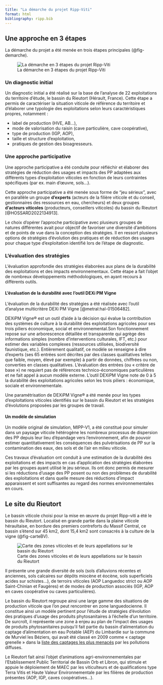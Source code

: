 ```yaml
---
title: "La démarche du projet Ripp-Viti"
format: html
bibliography: ripp.bib
---
```


## Une approche en 3 étapes

La démarche du projet a été menée en trois étapes principales (@fig-demarche).

![La démarche en 3 étapes du projet Ripp-Viti](images/demarche.png){#fig-demarche fig-align="center"}

### Un diagnostic initial

Un diagnostic initial a été réalisé sur la base de l'analyse de 22 exploitations du territoire d'étude, le bassin du Rieutort (Hérault, France). Cette étape a permis de caractériser la situation viticole de référence du territoire et d'élaborer une typologie des exploitations selon leurs caractéristiques propres, notamment :

-   label de production (HVE, AB...),
-   mode de valorisation du raisin (cave particulière, cave coopérative),
-   type de production (IGP, AOP),
-   taille et structure d'exploitation,
-   pratiques de gestion des bioagresseurs.

### Une approche participative

Une approche participative a été conduite pour réfléchir et élaborer des stratégies de réduction des usages et impacts des PP adaptées aux différents types d'exploitation viticoles en fonction de leurs contraintes spécifiques (par ex. main d'œuvre, sols...).

Cette approche participative a été menée sous forme de "jeu sérieux", avec en parallèle un groupe **d'experts** (acteurs de la filière viticole et du conseil, gestionnaires des ressources en eau, chercheurs) et deux groupes **d'acteurs viticoles** (producteurs, conseillers viticoles) du bassin du Rieutort [@HOSSARD2022134913].

Le choix d'opérer l'approche participative avec plusieurs groupes de natures différentes avait pour objectif de favoriser une diversité d'ambitions et de points de vue dans la conception des stratégies. Il en ressort plusieurs options de stratégies d'évolution des pratiques et de réduction des usages pour chaque type d'exploitation identifié lors de l'étape de diagnostic.

### L'évaluation des stratégies

L'évaluation approfondie des stratégies élaborées aux plans de la durabilité des exploitations et des impacts environnementaux. Cette étape a fait l'objet de nombreux développements méthodologiques, en ayant recours à différents outils.

#### L'évaluation de la durabilité avec l'outil DEXi PM Vigne

L'évaluation de la durabilité des stratégies a été réalisée avec l'outil d'analyse multicritère DEXi PM Vigne [@metral:hal-01506482].

DEXiPM Vigne® est un outil d'aide à la décision qui évalue la contribution des systèmes de culture à la durabilité des exploitations agricoles pour ses trois piliers économique, social et environnemental.Son fonctionnement repose sur une arborescence détaillée et transparente qui agrège des informations simples (nombre d'interventions culturales, IFT, etc.) pour estimer des variables complexes (ressources utilisées, biodiversité faunistique, etc.). Entièrement qualitatif, ce modèle se renseigne à dire d'experts (ses 65 entrées sont décrites par des classes qualitatives telles que faible, moyen, élevé par exemple) à partir de données, chiffrées ou non, converties en classes qualitatives. L'évaluation des entrées (ou « critère de base ») ne requiert pas de références technico-économiques particulières et ne fait appel à aucun modèle externe. L'outil DEXiPM Vigne note de 0 à 5 la durabilité des exploitations agricoles selon les trois piliers : économique, sociale et environnementale.

Une paramétrisation de DEXiPM Vigne® a été menée pour les types d'exploitations viticoles identifiés sur le bassin du Rieutort et les stratégies d'évolutions proposées par les groupes de travail.

#### Un modèle de simulation

Un modèle original de simulation, MIPP-V1, a été constitué pour simuler dans un paysage viticole hétérogène les nombreux processus de dispersion des PP depuis leur lieu d'épandage vers l'environnement, afin de pouvoir estimer quantitativement les conséquences des pulvérisations de PP sur la contamination des eaux, des sols et de l'air en milieu viticole.

Ces travaux d'évaluation ont conduit à une estimation de la durabilité des exploitations et des impacts en cas d'application des stratégies élaborées par les groupes ayant utilisé le jeu sérieux. Ils ont donc permis de mesurer si les réductions d'usage des PP posent ou non des problèmes de durabilité des exploitations et dans quelle mesure des réductions d'impact apparaissent et sont suffisantes au regard des normes environnementales en cours.

## Le site du Rieutort

Le bassin viticole choisi pour la mise en œuvre du projet Ripp-viti a été le bassin du Rieutort. Localisé en grande partie dans la plaine viticole héraultaise, en bordure des premiers contreforts du Massif Central, ce bassin s'étend sur 45 km2, dont 15,4 km2 sont consacrés à la culture de la vigne (@fig-carteBV).

![Carte des zones viticoles et de leurs appellations sur le bassin du Rieutort](images/carteBV.png){#fig-carteBV}

Il présente une grande diversité de sols (sols d'alluvions récentes et anciennes, sols calcaires sur dépôts miocène et éocène, sols superficiels acides sur schistes...), de terroirs viticoles (AOP Languedoc strict ou AOP Saint-Chinian et Faugères) et de modes de production associés (IGP, AOP en caves coopérative ou caves particulières).

Le bassin du Rieutort regroupe ainsi une large gamme des situations de production viticole que l'on peut rencontrer en zone languedocienne. Il constitue ainsi un modèle pertinent pour l'étude de stratégies d'évolution des pratiques d'usage des produits phytosanitaires à l'échelle d'un territoire. De surcroît, il représente une zone à enjeu au plan de l'impact des usages de produits phytosanitaires puisqu'il fait partie du bassin d'alimentation du captage d'alimentation en eau Potable (AEP) du Limbardie sur la commune de Murviel les Béziers, qui avait été classé en 2009 comme « captage grenelle » dans la [liste des captages les plus menacés](http://www.deb.developpement-durable.gouv.fr/telechargements/ouvrages_grenelles.php) par les pollutions diffuses.

Le Rieutort fait ainsi l'objet d'animations agri-environnementales par l'Etablissement Public Territorial de Bassin Orb et Libron, qui stimule et appuie le déploiement de MAEC par les viticulteurs et de qualifications type Terra Vitis et Haute Valeur Environnementale par les filières de production présentes (AOP, IGP, caves coopératives...).
